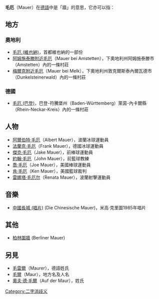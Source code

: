 '''毛厄'''（Mauer）在[[德語|德語]]中是「牆」的意思，它亦可以指：

==地方==
===奧地利===
*[[毛厄_(維也納)|毛厄 (維也納)]]，首都維也納的一部份
*[[阿姆施泰滕附近毛厄|阿姆施泰滕附近毛厄]]（Mauer bei Amstetten），下奧地利州阿姆施泰滕市（Amstetten）內的一條村莊
*[[梅爾克附近毛厄|梅爾克附近毛厄]]（Mauer bei Melk），下奧地利州敦克爾斯泰內爾瓦德市（Dunkelsteinerwald）內的一條村莊

===德國===
*[[毛厄_(巴登)|毛厄 (巴登)]]，巴登-符騰堡州（Baden-Württemberg）萊茵-內卡爾縣（Rhein-Neckar-Kreis）內的一條村莊

==人物==
*[[阿爾伯特·毛厄|阿爾伯特·毛厄]]（Albert Mauer），波蘭冰球運動員
*[[法蘭克·毛厄|法蘭克·毛厄]]（Frank Mauer），德國冰球運動員
*[[傑克·毛厄|傑克·毛厄]]（Jake Mauer），前棒球運動員
*[[約翰·毛厄|約翰·毛厄]]（John Mauer），前籃球教練
*[[喬·毛厄|喬·毛厄]]（Joe Mauer），美國棒球運動員
*[[肯·毛厄|肯·毛厄]]（Ken Mauer），美國籃球裁判
*[[雷娜塔·毛厄尔|雷娜塔·毛厄尔]]（Renata Mauer），波蘭射擊運動員

==音樂==
*[[中國長城_(唱片)|中國長城 (唱片)]] (Die Chinesische Mauer)，米高·克里圖1985年唱片

==其他== 
*[[柏林圍牆|柏林圍牆]] (Berliner Mauer)

==另見==
*[[毛雷爾|毛雷爾]]（Maurer），德語姓氏
*[[毛爾|毛爾]]（Maur），地方名及人名
*[[奧夫·德·毛爾|奧夫·德·毛爾]]（Auf der Maur），姓氏
{{disambig}}

[[Category:二字消歧义|Category:二字消歧义]]
